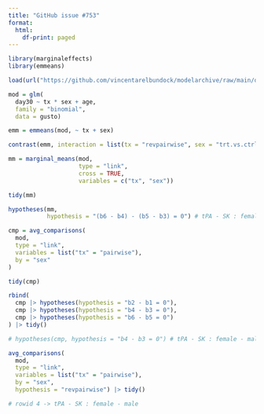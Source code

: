 ```yaml
---
title: "GitHub issue #753"
format:
  html:
    df-print: paged
---
```


```r
library(marginaleffects)
library(emmeans)

load(url("https://github.com/vincentarelbundock/modelarchive/raw/main/data-raw/gusto.rda"))

mod = glm(
  day30 ~ tx * sex + age,
  family = "binomial",
  data = gusto)

emm = emmeans(mod, ~ tx + sex)

contrast(emm, interaction = list(tx = "revpairwise", sex = "trt.vs.ctrl"))
```

```r
mm = marginal_means(mod,
                    type = "link",
                    cross = TRUE,
                    variables = c("tx", "sex"))

tidy(mm)
```

```r
hypotheses(mm,
           hypothesis = "(b6 - b4) - (b5 - b3) = 0") # tPA - SK : female - male
```

```r
cmp = avg_comparisons(
  mod,
  type = "link",
  variables = list("tx" = "pairwise"),
  by = "sex"
) 

tidy(cmp)
```

```r
rbind(
  cmp |> hypotheses(hypothesis = "b2 - b1 = 0"),
  cmp |> hypotheses(hypothesis = "b4 - b3 = 0"),
  cmp |> hypotheses(hypothesis = "b6 - b5 = 0")
) |> tidy()

# hypotheses(cmp, hypothesis = "b4 - b3 = 0") # tPA - SK : female - male
```

```r
avg_comparisons(
  mod,
  type = "link",
  variables = list("tx" = "pairwise"),
  by = "sex",
  hypothesis = "revpairwise") |> tidy()

# rowid 4 -> tPA - SK : female - male
```
